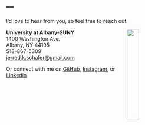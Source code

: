---
---

<link rel="stylesheet" href="styles.css" type="text/css">
<link rel="stylesheet" href="academicicons/css/academicons.min.css"/>

I'd love to hear from you, so feel free to reach out.

<img src="images/logo_A1_cmyk_black-gold.jpg" style="width:25%; margin-right: 50px" align="right">

**University at Albany-SUNY**<br>
1400 Washington Ave.<br>
Albany, NY 44195<br>
518-867-5309<br>
[jerred.k.schafer@gmail.com](jerred.k.schafer@gmail.com)<br>

Or connect with me on [GitHub](https://github.com/jkschafer), [Instagram](https://www.instagram.com/jerredkschafer/), or [Linkedin](https://www.linkedin.com/in/jerred-schafer-26784a1b0/)

